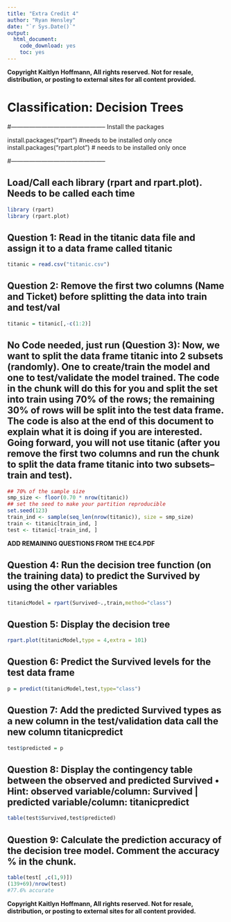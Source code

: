 ---
title: "Extra Credit 4"
author: "Ryan Hensley"
date: "`r Sys.Date()`"
output: 
  html_document: 
    code_download: yes
    toc: yes
---


**Copyright Kaitlyn Hoffmann, All rights reserved. Not for resale, distribution, or posting to external sites for all content provided.**

# Classification: Decision Trees
#-----------------------------------------------
Install the packages

install.packages("rpart")        #needs to be installed only once
install.packages("rpart.plot")  # needs to be installed only once

#-----------------------------------------------

## Load/Call each library (rpart and rpart.plot). Needs to be called each time
```{r}
library (rpart)
library (rpart.plot)
```




## Question 1: Read in the titanic data file and assign it to a data frame called titanic   
```{r}
titanic = read.csv("titanic.csv")
```

## Question 2: Remove the first two columns (Name and Ticket) before splitting the data into train and test/val
```{r}
titanic = titanic[,-c(1:2)]

```



## No Code needed, just run (Question 3): Now, we want to split the data frame titanic into 2 subsets (randomly). One to create/train the model and one to test/validate the model trained. The code in the chunk will do this for you and split the set into train using 70% of the rows; the remaining 30% of rows will be split into the test data frame. The code is also at the end of this document to explain what it is doing if you are interested. **Going forward, you will not use titanic (after you remove the first two columns and run the chunk to split the data frame titanic into two subsets--train and test).**

```{r}
## 70% of the sample size
smp_size <- floor(0.70 * nrow(titanic))
## set the seed to make your partition reproducible
set.seed(123)
train_ind <- sample(seq_len(nrow(titanic)), size = smp_size)
train <- titanic[train_ind, ]
test <- titanic[-train_ind, ]
```




**ADD REMAINING QUESTIONS FROM THE EC4.PDF**

## Question 4: Run the decision tree function (on the training data) to predict the Survived by using the other variables
```{r}
titanicModel = rpart(Survived~.,train,method="class")
```


## Question 5: Display the decision tree

```{r}
rpart.plot(titanicModel,type = 4,extra = 101)
```


## Question 6: Predict the Survived levels for the test data frame
```{r}
p = predict(titanicModel,test,type="class")
```


## Question 7: Add the predicted Survived types as a new column in the test/validation data call the new column titanicpredict
```{r}
test$predicted = p 
```


## Question 8: Display the contingency table between the observed and predicted Survived • Hint: observed variable/column: Survived | predicted variable/column: titanicpredict
```{r}
table(test$Survived,test$predicted)
```


## Question 9: Calculate the prediction accuracy of the decision tree model. Comment the accuracy % in the chunk. 

```{r}
table(test[ ,c(1,9)])
(139+69)/nrow(test)
#77.6% accurate
```


**Copyright Kaitlyn Hoffmann, All rights reserved. Not for resale, distribution, or posting to external sites for all content provided.**



